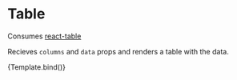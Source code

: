 
<Meta title="Table" component={Table} />


# Table

Consumes [react-table](https://react-table.js.org/)

Recieves `columns` and `data` props and renders a table with the data.

<Canvas>
  <Story
    name="Default"
    args={{
      columns: [
        {
          Header: 'Name',
          accessor: 'name',
        },
        {
          Header: 'Age',
          accessor: 'age',
        },
      ],
      data: [
        {
          name: 'John Doe',
          age: 32,
        },
        {
          name: 'Jane Doe',
          age: 25,
        },
      ],
    }}
  >
    {Template.bind()}
  </Story>
</Canvas>
